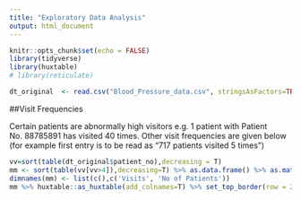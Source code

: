 ```yaml
---
title: "Exploratory Data Analysis"
output: html_document
---
```


```r
knitr::opts_chunk$set(echo = FALSE)
library(tidyverse)
library(huxtable)
# library(reticulate)
```

```r
dt_original  <- read.csv("Blood_Pressure_data.csv", stringsAsFactors=TRUE)
```


##Visit Frequencies  

Certain patients are abnormally high visitors e.g. 1 patient with Patient No. 88785891 has visited 40 times. Other visit frequencies are given below (for example first entry is to be read as "717 patients visited 5 times")
```r
vv=sort(table(dt_original$patient_no),decreasing = T)
mm <- sort(table(vv[vv>4]),decreasing=T) %>% as.data.frame() %>% as.matrix() 
dimnames(mm) <- list(c(),c('Visits', 'No of Patients'))
mm %>% huxtable::as_huxtable(add_colnames=T) %>% set_top_border(row = 2, value=3)
```